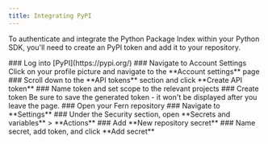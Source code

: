 ```yaml
---
title: Integrating PyPI
---
```


To authenticate and integrate the Python Package Index within your Python SDK, you'll need to create an PyPI token and add it to your repository. 

<AccordionGroup>
<Accordion title='Creating a PyPI token'>
<Steps>
### Log into [PyPI](https://pypi.org/)
### Navigate to Account Settings
    Click on your profile picture and navigate to the **Account settings** page
### Scroll down to the **API tokens** section and click **Create API token**
### Name token and set scope to the relevant projects
### Create token
<Note title='Save your token'>
Be sure to save the generated token - it won't be displayed after you leave the page. 
</Note>
</Steps>
</Accordion>

<Accordion title='Adding tokens to your GitHub repository'>
<Steps>
### Open your Fern repository
### Navigate to **Settings**
### Under the Security section, open **Secrets and variables** > **Actions**
### Add **New repository secret**
### Name secret, add token, and click **Add secret**
</Steps>
</Accordion>
</AccordionGroup>